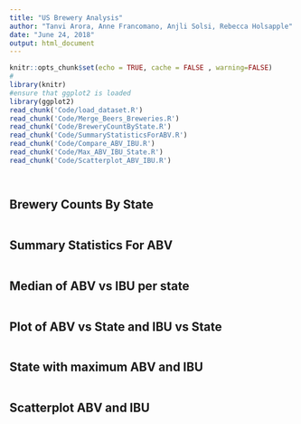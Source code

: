 ---
title: "US Brewery Analysis"
author: "Tanvi Arora, Anne Francomano, Anjli Solsi, Rebecca Holsapple"
date: "June 24, 2018"
output: html_document
---

```{r setup, include=TRUE}
knitr::opts_chunk$set(echo = TRUE, cache = FALSE , warning=FALSE)
#
library(knitr)
#ensure that ggplot2 is loaded
library(ggplot2)
read_chunk('Code/load_dataset.R')
read_chunk('Code/Merge_Beers_Breweries.R')
read_chunk('Code/BreweryCountByState.R')
read_chunk('Code/SummaryStatisticsForABV.R')
read_chunk('Code/Compare_ABV_IBU.R')
read_chunk('Code/Max_ABV_IBU_State.R')
read_chunk('Code/Scatterplot_ABV_IBU.R')
```

```{r loaddataset, warning=FALSE}
```

```{r mergedatasets, warning = FALSE}
```

## Brewery Counts By State
```{r countbystate, warning = FALSE}
```

## Summary Statistics For ABV
```{r summarystatsabv, warning = FALSE}
```


## Median of ABV vs IBU per state
```{r medianABVIBU, warning = FALSE}
```


## Plot of ABV vs State and IBU vs State
```{r barplotABVIBU, warning = FALSE}
```

## State with maximum ABV and IBU
```{r maxABV_IBU_state, warning = FALSE}
```

## Scatterplot ABV and IBU
```{r scatterplotabvibu, warning = FALSE}
```